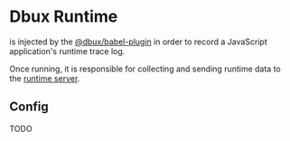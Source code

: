 # Dbux Runtime


<TOC toc={toc} />

<CodeLink path="dbux-babel-plugin" /> is injected by the [@dbux/babel-plugin](./dbux-babel-plugin) in order to record a JavaScript application's runtime trace log.

Once running, it is responsible for collecting and sending runtime data to the [runtime server](../tools-and-configuration/dbux-code#runtime-server).


## Config

TODO

